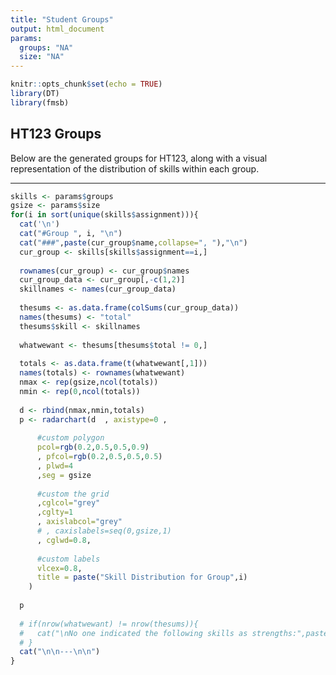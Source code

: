 ```yaml
---
title: "Student Groups"
output: html_document
params:
  groups: "NA"
  size: "NA"
---
```


```r
knitr::opts_chunk$set(echo = TRUE)
library(DT)
library(fmsb)
```

## HT123 Groups

Below are the generated groups for HT123, along with a visual representation of the distribution of skills within each group.

---

```r
skills <- params$groups
gsize <- params$size
for(i in sort(unique(skills$assignment))){
  cat('\n')  
  cat("#Group ", i, "\n")
  cat("###",paste(cur_group$name,collapse=", "),"\n")
  cur_group <- skills[skills$assignment==i,]
  
  rownames(cur_group) <- cur_group$names
  cur_group_data <- cur_group[,-c(1,2)]
  skillnames <- names(cur_group_data)
  
  thesums <- as.data.frame(colSums(cur_group_data))
  names(thesums) <- "total"
  thesums$skill <- skillnames
  
  whatwewant <- thesums[thesums$total != 0,]
  
  totals <- as.data.frame(t(whatwewant[,1]))
  names(totals) <- rownames(whatwewant)
  nmax <- rep(gsize,ncol(totals))
  nmin <- rep(0,ncol(totals))
  
  d <- rbind(nmax,nmin,totals)
  p <- radarchart(d  , axistype=0 ,
  
      #custom polygon
      pcol=rgb(0.2,0.5,0.5,0.9) 
      , pfcol=rgb(0.2,0.5,0.5,0.5) 
      , plwd=4
      ,seg = gsize
  
      #custom the grid
      ,cglcol="grey"
      ,cglty=1
      , axislabcol="grey"
      # , caxislabels=seq(0,gsize,1)
      , cglwd=0.8,
  
      #custom labels
      vlcex=0.8,
      title = paste("Skill Distribution for Group",i)
    )
  
  p
  
  # if(nrow(whatwewant) != nrow(thesums)){
  #   cat("\nNo one indicated the following skills as strengths:",paste(rownames(thesums[thesums$total==0,]),collapse=", "))
  # }
  cat("\n\n---\n\n")
}

```
